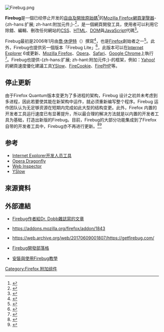 {{noteTA
|G1=IT
|G2=FL
}}

{{Otheruses|other=學名Pyrrhocoris apterus的昆蟲「無翅紅蝽」|红蝽}}

{{Infobox Software
| name                   = Firebug
| logo                   = [[File:Firebug_logo.png|100px]]
| screenshot             = [[File:Firebug_extension_screenshot.png|250px]]
| caption                = Firebug 2.0.1在Firefox 30運行截圖
| author                 = [[喬·休伊特|喬·休伊特]]
| developer              = {{url|https://getfirebug.com/wiki/index.php/Firebug_Working_Group|Firebug Working Group}}
| latest release version = 2.0.19
| latest release date    = {{Release date and age|2017|02|16}}
| programming language   = [[JavaScript|JavaScript]]、[[XUL|XUL]]、[[层叠样式表|CSS]]
| operating system       = [[跨平台|跨平台]]
| genre                  = [[Firefox|Firefox]][[Firefox擴充套件列表|附加元件]]<ref name="mozilla add-on">{{Cite web |url=https://addons.mozilla.org/en-US/firefox/addon/firebug/ |title=Mozilla Firefox Add-on |access-date=2014-12-15 |archive-url=https://web.archive.org/web/20170424182937/https://addons.mozilla.org/en-US/firefox/addon/firebug/ |archive-date=2017-04-24 |dead-url=yes }}</ref>
| license                = [[BSD授權|BSD授權]]<ref name="license">{{Cite web |url=http://getfirebug.com/getinvolved |title=Overview of Firebug |access-date=2014-12-15 |archive-url=https://web.archive.org/web/20141206062440/http://getfirebug.com/getinvolved |archive-date=2014-12-06 |dead-url=yes }}</ref>
| website                = http://getfirebug.com/
| size                   = 
}}

[[File:Firebug.png|thumb]]
{{Firefox TOC}}

'''Firebug'''是一個已经停止开发的[[自由及開放原始碼軟體|自由及開放原始碼]]<ref>{{Cite web |url=https://github.com/firebug/firebug |title=Firebug on GitHub |accessdate=2014-12-15 |archive-date=2015-02-09 |archive-url=https://web.archive.org/web/20150209210213/https://github.com/firebug/firebug |dead-url=no }}</ref>的[[Mozilla_Firefox|Mozilla Firefox]][[網頁瀏覽器|網頁瀏覽器]]-{zh-hans:扩展; zh-hant:附加元件;}-<ref name="mozilla add-on">{{Cite web |url=https://addons.mozilla.org/en-US/firefox/addon/firebug/ |title=Mozilla Firefox Add-on |access-date=2014-12-15 |archive-url=https://web.archive.org/web/20170424182937/https://addons.mozilla.org/en-US/firefox/addon/firebug/ |archive-date=2017-04-24 |dead-url=yes }}</ref>，是一個網頁開發工具，使用者可以利用它除錯、編輯、刪改任何網站的[[CSS|CSS]]、[[HTML|HTML]]、[[文檔對象模型|DOM]]與[[JavaScript|JavaScript]]代碼<ref>{{Cite web |url=http://getfirebug.com/whatisfirebug |title=Firebug Home Page |access-date=2014-12-15 |archive-url=https://web.archive.org/web/20141222221837/http://getfirebug.com/whatisfirebug |archive-date=2014-12-22 |dead-url=yes }}</ref>。

Firebug最初是2006年1月由[[喬·休伊特|喬·休伊特]]（{{lang|en|Joe Hewitt}}）撰寫<ref name="license">{{Cite web |url=http://getfirebug.com/getinvolved |title=Overview of Firebug |access-date=2014-12-15 |archive-url=https://web.archive.org/web/20141206062440/http://getfirebug.com/getinvolved |archive-date=2014-12-06 |dead-url=yes }}</ref>，也是[[Firefox|Firefox]]創始者之一<ref>{{Cite web |url=http://www.oreilly.com/server-administration/excerpts/9780596522315/performance-tools.html |title=O'Reilly Performance Tools: Appendix - Even Faster Websites |accessdate=2014-12-15 |archive-date=2014-08-23 |archive-url=https://web.archive.org/web/20140823042451/http://oreilly.com/server-administration/excerpts/9780596522315/performance-tools.html |dead-url=no }}</ref>。此外，Firebug也提供另一個版本「Firebug Lite」<ref>{{Cite web |url=http://getfirebug.com/firebuglite |title=Firebug Lite Homepage |access-date=2014-12-15 |archive-url=https://web.archive.org/web/20141217201617/http://getfirebug.com/firebuglite |archive-date=2014-12-17 |dead-url=yes }}</ref>，此版本可以在[[Internet_Explorer|Internet Explorer]] 6或更新、[[Mozilla_Firefox|Mozilla Firefox]]、[[Opera|Opera]]、[[Safari|Safari]]、[[Google_Chrome|Google Chrome]]上執行<ref>{{Cite web |url=http://getfirebug.com/releases/lite/chrome/ |title=Firebug Lite for Chrome |accessdate=2014-12-15 |archive-date=2014-12-17 |archive-url=https://web.archive.org/web/20141217164544/http://getfirebug.com/releases/lite/chrome/ |dead-url=no }}</ref>。Firebug也提供-{zh-hans:扩展; zh-hant:附加元件;}-的框架，例如：[[Yahoo!|Yahoo!]]的網頁速度優化建議工具[[YSlow|YSlow]]、[[FireCookie|FireCookie]]、[[FirePHP|FirePHP]]等。

== 停止更新 ==
由于Firefox Quantum版本变更为了多进程的架构，Firebug 设计之初并未考虑到多进程，因此若要使其能在新架构中运作，就必须重新编写整个程序。Firebug 运作团队认为无足够资源在短期内完成如此大型的结构变更。此外，Firefox 内置的开发者工具运行速度已有显著提升，所以最合理的解决方法就是以内置的开发者工具为基础，打造出新版的Firebug。目前，Firebug的大部分功能集成到了Firefox自带的开发者工具中，Firebug亦不再进行更新。<ref>{{Cite web |url=https://getfirebug.com/ |title=Thank you, Firebug. You made the web amazing for all! |accessdate=2014-12-15 |archive-date=2017-06-09 |archive-url=https://web.archive.org/web/20170609001807/https://getfirebug.com/ |dead-url=no }}</ref><ref>{{Cite web |url=http://mozilla.com.cn/thread-378679-1-1.html |title=Firebug 现已加入 Firefox 开发者工具中 |accessdate=2018-05-02 |archive-date=2018-05-02 |archive-url=https://web.archive.org/web/20180502095526/http://mozilla.com.cn/thread-378679-1-1.html |dead-url=no }}</ref>
== 参考 ==
* [[Internet_Explorer开发人员工具|Internet Explorer开发人员工具]]
* [[Features_of_the_Opera_web_browser#Opera_Dragonfly|Opera Dragonfly]]
* [[Safari|Web Inspector]]
* [[YSlow|YSlow]]

== 來源資料 ==
{{reflist}}

== 外部連結 ==
* {{en}}[http://www.ddj.com/196802787 Firebug作者給Dr. Dobb雜誌寫的文章]{{Wayback|url=http://www.ddj.com/196802787 |date=20070505052306 }}
* https://addons.mozilla.org/firefox/addon/1843{{Dead link|date=2019年5月 |bot=InternetArchiveBot |fix-attempted=yes }}
* {{en}}https://web.archive.org/web/20170609001807/https://getfirebug.com/
* {{en}}[http://blog.getfirebug.com/ Firebug開發部落格]{{Wayback|url=http://blog.getfirebug.com/ |date=20110419221349 }}
* {{en}}[http://www.evotech.net/blog/2007/06/introduction-to-firebug/ 安裝與使用Firebug教學]{{Wayback|url=http://www.evotech.net/blog/2007/06/introduction-to-firebug/ |date=20071019202204 }}

{{Mozilla}}
{{JavaScript}}

[[Category:Firefox_附加组件|Category:Firefox 附加组件]]